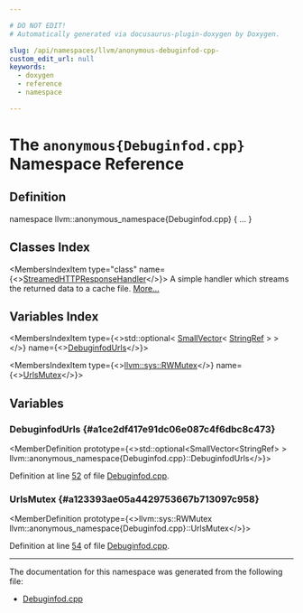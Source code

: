 ```yaml
---

# DO NOT EDIT!
# Automatically generated via docusaurus-plugin-doxygen by Doxygen.

slug: /api/namespaces/llvm/anonymous-debuginfod-cpp-
custom_edit_url: null
keywords:
  - doxygen
  - reference
  - namespace

---
```





# The `anonymous{Debuginfod.cpp}` Namespace Reference

<DoxygenPage pluginConfig={pluginConfig}>



## Definition

<CodeBlock>namespace llvm::anonymous&#95;namespace&#123;Debuginfod.cpp&#125; &#123; ... &#125;</CodeBlock>

## Classes Index

<MembersIndex>

<MembersIndexItem
  type="class"
  name={<><a href="/docs/api/classes/llvm/anonymous-namespace-debuginfod-cpp-/streamedhttpresponsehandler">StreamedHTTPResponseHandler</a></>}>
A simple handler which streams the returned data to a cache file. <a href="/docs/api/classes/llvm/anonymous-namespace-debuginfod-cpp-/streamedhttpresponsehandler/#details">More...</a>
</MembersIndexItem>

</MembersIndex>

## Variables Index

<MembersIndex>

<MembersIndexItem
  type={<>std::optional&lt; <a href="/docs/api/classes/llvm/smallvector">SmallVector</a>&lt; <a href="/docs/api/classes/llvm/stringref">StringRef</a> &gt; &gt;</>}
  name={<><a href="#a1ce2df417e91dc06e087c4f6dbc8c473">DebuginfodUrls</a></>}>
</MembersIndexItem>

<MembersIndexItem
  type={<><a href="/docs/api/namespaces/llvm/sys/#aa3f166e8bb27e1c9a1e5cbb439e9749b">llvm::sys::RWMutex</a></>}
  name={<><a href="#a123393ae05a4429753667b713097c958">UrlsMutex</a></>}>
</MembersIndexItem>

</MembersIndex>


<SectionDefinition>

## Variables

### DebuginfodUrls {#a1ce2df417e91dc06e087c4f6dbc8c473}

<MemberDefinition
  prototype={<>std::optional&lt;SmallVector&lt;StringRef&gt; &gt; llvm::anonymous&#95;namespace&#123;Debuginfod.cpp&#125;::DebuginfodUrls</>}>

Definition at line <a href="/docs/api/files/lib/lib/debuginfod/debuginfod-cpp/#l00052">52</a> of file <a href="/docs/api/files/lib/lib/debuginfod/debuginfod-cpp">Debuginfod.cpp</a>.
</MemberDefinition>

### UrlsMutex {#a123393ae05a4429753667b713097c958}

<MemberDefinition
  prototype={<>llvm::sys::RWMutex llvm::anonymous&#95;namespace&#123;Debuginfod.cpp&#125;::UrlsMutex</>}>

Definition at line <a href="/docs/api/files/lib/lib/debuginfod/debuginfod-cpp/#l00054">54</a> of file <a href="/docs/api/files/lib/lib/debuginfod/debuginfod-cpp">Debuginfod.cpp</a>.
</MemberDefinition>

</SectionDefinition>

<hr/>

The documentation for this namespace was generated from the following file:

<ul>
<li><a href="/docs/api/files/lib/lib/debuginfod/debuginfod-cpp">Debuginfod.cpp</a></li>
</ul>

</DoxygenPage>
